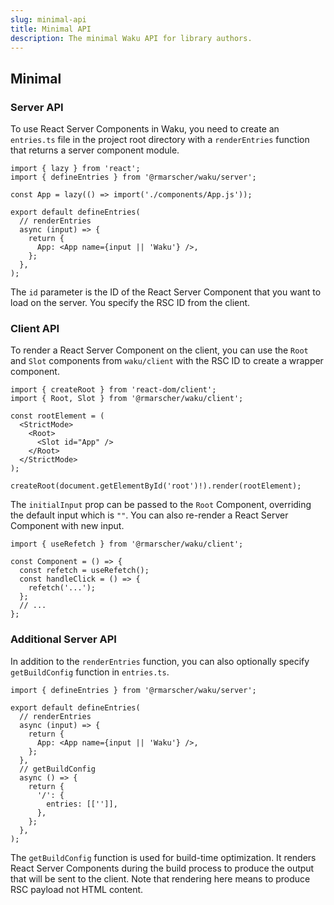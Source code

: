 ```yaml
---
slug: minimal-api
title: Minimal API
description: The minimal Waku API for library authors.
---
```


## Minimal

### Server API

To use React Server Components in Waku, you need to create an `entries.ts` file in the project root directory with a `renderEntries` function that returns a server component module.

```tsx
import { lazy } from 'react';
import { defineEntries } from '@rmarscher/waku/server';

const App = lazy(() => import('./components/App.js'));

export default defineEntries(
  // renderEntries
  async (input) => {
    return {
      App: <App name={input || 'Waku'} />,
    };
  },
);
```

The `id` parameter is the ID of the React Server Component that you want to load on the server. You specify the RSC ID from the client.

### Client API

To render a React Server Component on the client, you can use the `Root` and `Slot` components from `waku/client` with the RSC ID to create a wrapper component.

```tsx
import { createRoot } from 'react-dom/client';
import { Root, Slot } from '@rmarscher/waku/client';

const rootElement = (
  <StrictMode>
    <Root>
      <Slot id="App" />
    </Root>
  </StrictMode>
);

createRoot(document.getElementById('root')!).render(rootElement);
```

The `initialInput` prop can be passed to the `Root` Component, overriding the default input which is `""`. You can also re-render a React Server Component with new input.

```tsx
import { useRefetch } from '@rmarscher/waku/client';

const Component = () => {
  const refetch = useRefetch();
  const handleClick = () => {
    refetch('...');
  };
  // ...
};
```

### Additional Server API

In addition to the `renderEntries` function, you can also optionally specify `getBuildConfig` function in
`entries.ts`.

```tsx
import { defineEntries } from '@rmarscher/waku/server';

export default defineEntries(
  // renderEntries
  async (input) => {
    return {
      App: <App name={input || 'Waku'} />,
    };
  },
  // getBuildConfig
  async () => {
    return {
      '/': {
        entries: [['']],
      },
    };
  },
);
```

The `getBuildConfig` function is used for build-time optimization. It renders React Server Components during the build process to produce the output that will be sent to the client. Note that rendering here means to produce RSC payload not HTML content.
